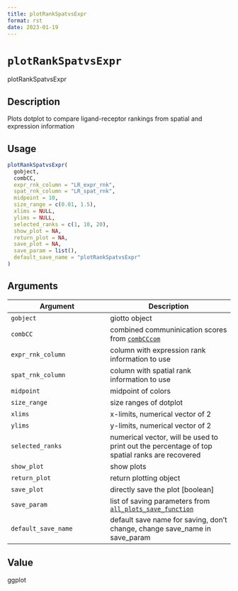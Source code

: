 ```yaml
--- 
title: plotRankSpatvsExpr 
format: rst 
date: 2023-01-19 
--- 
```

# `plotRankSpatvsExpr`

plotRankSpatvsExpr


## Description

Plots dotplot to compare ligand-receptor rankings from spatial and expression information


## Usage

```r
plotRankSpatvsExpr(
  gobject,
  combCC,
  expr_rnk_column = "LR_expr_rnk",
  spat_rnk_column = "LR_spat_rnk",
  midpoint = 10,
  size_range = c(0.01, 1.5),
  xlims = NULL,
  ylims = NULL,
  selected_ranks = c(1, 10, 20),
  show_plot = NA,
  return_plot = NA,
  save_plot = NA,
  save_param = list(),
  default_save_name = "plotRankSpatvsExpr"
)
```


## Arguments

Argument      |Description
------------- |----------------
`gobject`     |     giotto object
`combCC`     |     combined communinication scores from [`combCCcom`](#combcccom)
`expr_rnk_column`     |     column with expression rank information to use
`spat_rnk_column`     |     column with spatial rank information to use
`midpoint`     |     midpoint of colors
`size_range`     |     size ranges of dotplot
`xlims`     |     x-limits, numerical vector of 2
`ylims`     |     y-limits, numerical vector of 2
`selected_ranks`     |     numerical vector, will be used to print out the percentage of top spatial ranks are recovered
`show_plot`     |     show plots
`return_plot`     |     return plotting object
`save_plot`     |     directly save the plot [boolean]
`save_param`     |     list of saving parameters from [`all_plots_save_function`](#allplotssavefunction)
`default_save_name`     |     default save name for saving, don't change, change save_name in save_param


## Value

ggplot


